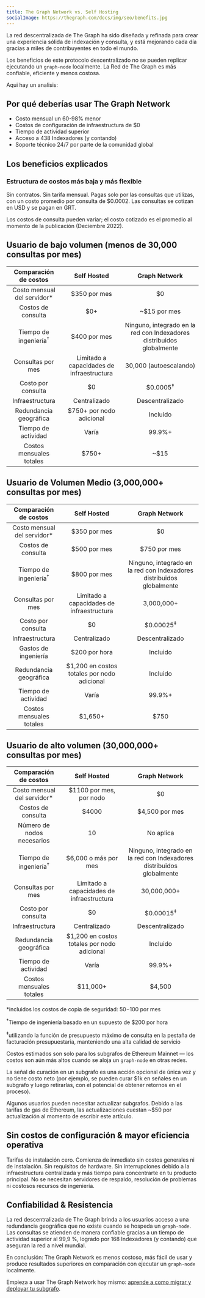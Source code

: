 ```yaml
---
title: The Graph Network vs. Self Hosting
socialImage: https://thegraph.com/docs/img/seo/benefits.jpg
---
```


La red descentralizada de The Graph ha sido diseñada y refinada para crear una experiencia sólida de indexación y consulta, y está mejorando cada día gracias a miles de contribuyentes en todo el mundo.

Los beneficios de este protocolo descentralizado no se pueden replicar ejecutando un `graph-node` localmente. La Red de The Graph es más confiable, eficiente y menos costosa.

Aqui hay un analisis:

## Por qué deberías usar The Graph Network

- Costo mensual un 60-98% menor
- Costos de configuración de infraestructura de $0
- Tiempo de actividad superior
- Acceso a 438 Indexadores (y contando)
- Soporte técnico 24/7 por parte de la comunidad global

## Los beneficios explicados

### Estructura de costos más baja y más flexible

Sin contratos. Sin tarifa mensual. Pagas solo por las consultas que utilizas, con un costo promedio por consulta de $0.0002. Las consultas se cotizan en USD y se pagan en GRT.

Los costos de consulta pueden variar; el costo cotizado es el promedio al momento de la publicación (Deciembre 2022).

## Usuario de bajo volumen (menos de 30,000 consultas por mes)

|      Comparación de costos       |                Self Hosted                |                             Graph Network                             |
|:--------------------------------:|:-----------------------------------------:|:---------------------------------------------------------------------:|
|  Costo mensual del servidor\*  |               $350 por mes                |                                  $0                                   |
|        Costos de consulta        |                    $0+                    |                             ~$15 por mes                              |
| Tiempo de ingeniería<sup>†</sup> |               $400 por mes                | Ninguno, integrado en la red con Indexadores distribuidos globalmente |
|        Consultas por mes         | Limitado a capacidades de infraestructura |                        30,000 (autoescalando)                         |
|        Costo por consulta        |                    $0                     |                          $0.0005<sup>‡</sup>                          |
|         Infraestructura          |               Centralizado                |                            Descentralizado                            |
|      Redundancia geográfica      |         $750+ por nodo adicional          |                               Incluido                                |
|       Tiempo de actividad        |                   Varía                   |                                99.9%+                                 |
|     Costos mensuales totales     |  <span className="highlight-row" />$750+  |                                 ~$15                                  |

## Usuario de Volumen Medio (3,000,000+ consultas por mes)

|      Comparación de costos       |                 Self Hosted                 |                             Graph Network                             |
|:--------------------------------:|:-------------------------------------------:|:---------------------------------------------------------------------:|
|  Costo mensual del servidor\*  |                $350 por mes                 |                                  $0                                   |
|        Costos de consulta        |                $500 por mes                 |                             $750 por mes                              |
| Tiempo de ingeniería<sup>†</sup> |                $800 por mes                 | Ninguno, integrado en la red con Indexadores distribuidos globalmente |
|        Consultas por mes         |  Limitado a capacidades de infraestructura  |                              3,000,000+                               |
|        Costo por consulta        |                     $0                      |                         $0.00025<sup>‡</sup>                          |
|         Infraestructura          |                Centralizado                 |                            Descentralizado                            |
|       Gastos de ingeniería       |                $200 por hora                |                               Incluido                                |
|      Redundancia geográfica      | $1,200 en costos totales por nodo adicional |                               Incluido                                |
|       Tiempo de actividad        |                    Varía                    |                                99.9%+                                 |
|     Costos mensuales totales     | <span className="highlight-row" /> $1,650+  |                                 $750                                  |

## Usuario de alto volumen (30,000,000+ consultas por mes)

|      Comparación de costos       |                 Self Hosted                 |                             Graph Network                             |
|:--------------------------------:|:-------------------------------------------:|:---------------------------------------------------------------------:|
|  Costo mensual del servidor\*  |           $1100 por mes, por nodo           |                                  $0                                   |
|        Costos de consulta        |                    $4000                    |                            $4,500 por mes                             |
|    Número de nodos necesarios    |                     10                      |                               No aplica                               |
| Tiempo de ingeniería<sup>†</sup> |            $6,000 o más por mes             | Ninguno, integrado en la red con Indexadores distribuidos globalmente |
|        Consultas por mes         |  Limitado a capacidades de infraestructura  |                              30,000,000+                              |
|        Costo por consulta        |                     $0                      |                         $0.00015<sup>‡</sup>                          |
|         Infraestructura          |                Centralizado                 |                            Descentralizado                            |
|      Redundancia geográfica      | $1,200 en costos totales por nodo adicional |                               Incluido                                |
|       Tiempo de actividad        |                    Varía                    |                                99.9%+                                 |
|     Costos mensuales totales     | <span className="highlight-row" /> $11,000+ |                                $4,500                                 |

\*incluidos los costos de copia de seguridad: $50-$100 por mes

<sup>†</sup>Tiempo de ingeniería basado en un supuesto de $200 por hora

<sup>‡</sup>utilizando la función de presupuesto máximo de consulta en la pestaña de facturación presupuestaria, manteniendo una alta calidad de servicio

Costos estimados son solo para los subgrafos de Ethereum Mainnet — los costos son aún más altos cuando se aloja un `graph-node` en otras redes.

La señal de curación en un subgrafo es una acción opcional de única vez y no tiene costo neto (por ejemplo, se pueden curar $1k en señales en un subgrafo y luego retirarlas, con el potencial de obtener retornos en el proceso).

Algunos usuarios pueden necesitar actualizar subgrafos. Debido a las tarifas de gas de Ethereum, las actualizaciones cuestan ~$50 por actualización al momento de escribir este artículo.

## Sin costos de configuración & mayor eficiencia operativa

Tarifas de instalación cero. Comienza de inmediato sin costos generales ni de instalación. Sin requisitos de hardware. Sin interrupciones debido a la infraestructura centralizada y más tiempo para concentrarte en tu producto principal. No se necesitan servidores de respaldo, resolución de problemas ni costosos recursos de ingeniería.

## Confiabilidad & Resistencia

La red descentralizada de The Graph brinda a los usuarios acceso a una redundancia geográfica que no existe cuando se hospeda un `graph-node`. Las consultas se atienden de manera confiable gracias a un tiempo de actividad superior al 99,9 %, logrado por 168 Indexadores (y contando) que aseguran la red a nivel mundial.

En conclusión: The Graph Network es menos costoso, más fácil de usar y produce resultados superiores en comparación con ejecutar un `graph-node` localmente.

Empieza a usar The Graph Network hoy mismo: [aprende a como migrar y deployar tu subgrafo](https://thegraph.com/blog/how-to-migrate-ethereum-subgraph).
